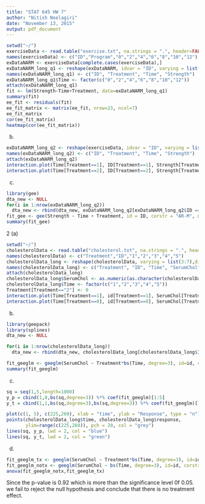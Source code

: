 ```yaml
---
title: "STAT 645 HW 7"
author: "Nitish Neelagiri"
date: "November 13, 2015"
output: pdf_document
---
```


```r
setwd("~/")
exerciseData <- read.table("exercise.txt", na.strings = ".", header=FALSE)
names(exerciseData) <- c("ID","Program","0","2","4","6","8","10","12")
exDataNARM <- exerciseData[complete.cases(exerciseData),]
exDataNARM_long_q1 <- reshape(exDataNARM, idvar = "ID", varying = list(3:9),direction = "long")
names(exDataNARM_long_q1) <- c("ID", "Treatment", "Time", "Strength")
exDataNARM_long_q1$Time <- factor(c("0","2","4","6","8","10","12"))
attach(exDataNARM_long_q1)
fit <- lm(Strength~Time+Treatment, data=exDataNARM_long_q1)
summary(fit)
ee_fit <- residuals(fit)
ee_fit_matrix <- matrix(ee_fit, nrow=23, ncol=7)
ee_fit_matrix
cor(ee_fit_matrix)
heatmap(cor(ee_fit_matrix))
```

(b)
```r
exDataNARM_long_q2 <- reshape(exerciseData, idvar = "ID", varying = list(3:9),direction = "long")
names(exDataNARM_long_q2) <- c("ID", "Treatment", "Time", "Strength")
attach(exDataNARM_long_q2)
interaction.plot(Time[Treatment==1], ID[Treatment==1], Strength[Treatment==1], xlab = "Time", ylab = "Strength", trace.label="Subjects", col=c(1:16), main = "Sphagetti plot for different Subjects with TX=1")
interaction.plot(Time[Treatment==2], ID[Treatment==2], Strength[Treatment==2], xlab = "Time", ylab = "Strength", trace.label="Subjects", col=c(1:16), main = "Sphagetti plot for different Subjects with TX=2")
```

(c)
```r
library(gee)
dta_new <- NULL
for(i in 1:nrow(exDataNARM_long_q2)) 
  dta_new <- rbind(dta_new, exDataNARM_long_q2[exDataNARM_long_q2$ID == i, ])
fit_gee <- gee(Strength ~ Time + Treatment, id = ID, corstr = "AR-M", data=dta_new)
summary(fit_gee)
```

2
(a)
```r
setwd("~/")
cholesterolData <- read.table("cholesterol.txt", na.strings = ".", header=FALSE)
names(cholesterolData) <- c("Treatment","ID","1","2","3","4","5")
cholesterolData_long <- reshape(cholesterolData, varying = list(3:7),direction = "long")
names(cholesterolData_long) <- c("Treatment", "ID", "Time", "SerumChol", "id")
attach(cholesterolData_long)
cholesterolData_long$SerumChol <- as.numeric(as.character(cholesterolData_long$SerumChol))
cholesterolData_long$Time <- factor(c("1","2","3","4","5"))
Treatment[Treatment=="2"] <- 0
interaction.plot(Time[Treatment==1], id[Treatment==1], SerumChol[Treatment==1], xlab = "Time", ylab = "Serum Cholesterol", trace.label="Subjects", col=c(1:16), main = "Sphagetti plot for different Subjects with TX=1")
interaction.plot(Time[Treatment==0], id[Treatment==0], SerumChol[Treatment==0], xlab = "Time", ylab = "Serum Cholesterol", trace.label="Subjects", col=c(1:16), main = "Sphagetti plot for different Subjects with TX=0")
```

(b)
```r
library(geepack)
library(splines)
dta_new <- NULL

for(i in 1:nrow(cholesterolData_long)) 
  dta_new <- rbind(dta_new, cholesterolData_long[cholesterolData_long$ID == i, ])

fit_geeglm <- geeglm(SerumChol ~ Treatment*bs(Time, degree=3), id=id, corstr="independence", data=cholesterolData_long)
summary(fit_geeglm)
```

(c)

```r
sq = seq(1,5,length=1000)
y_p = cbind(1,0,bs(sq,degree=3)) %*% coef(fit_geeglm)[1:5]
y_t = cbind(1,1,bs(sq,degree=3),bs(sq,degree=3)) %*% coef(fit_geeglm)[1:8]

plot(c(1, 5), c(225,260), xlab = "time", ylab = "Response", type = "n")
points(cholesterolData_long$time, cholesterolData_long$response, 
       ylim=range(c(225,260)), pch = 20, col = "grey")
lines(sq, y_p, lwd = 2, col = "blue")
lines(sq, y_t, lwd = 2, col = "green")

```

(d)
```r
fit_geeglm_tx <- geeglm(SerumChol ~ Treatment*bs(Time, degree=3), id=id, corstr="independence", data=cholesterolData_long)
fit_geeglm_notx <- geeglm(SerumChol ~ bs(Time, degree=3), id=id, corstr="independence", data=cholesterolData_long)
anova(fit_geeglm_notx,fit_geeglm_tx)
```

Since the p-value is 0.92 which is more than the significance level 0f 0.05. we fail to reject the null hypothesis and conclude that there is no treatment effect.

